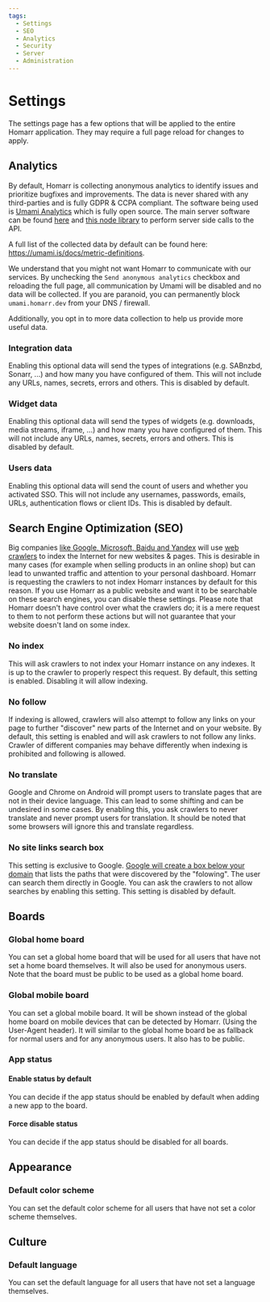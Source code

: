 ```yaml
---
tags:
  - Settings
  - SEO
  - Analytics
  - Security
  - Server
  - Administration
---
```


# Settings
The settings page has a few options that will be applied to the entire Homarr application.
They may require a full page reload for changes to apply.

## Analytics
By default, Homarr is collecting anonymous analytics to identify issues and prioritize bugfixes and improvements.
The data is never shared with any third-parties and is fully GDPR & CCPA compliant.
The software being used is [Umami Analytics](https://umami.is/) which is fully open source.
The main server software can be found [here](https://github.com/umami-software/umami) and [this node library](https://github.com/umami-software/node) to perform server side calls to the API.

A full list of the collected data by default can be found here: https://umami.is/docs/metric-definitions.

We understand that you might not want Homarr to communicate with our services.
By unchecking the ``Send anonymous analytics`` checkbox and reloading the full page, all communication by Umami will be disabled and no data will be collected.
If you are paranoid, you can permanently block ``umami.homarr.dev`` from your DNS / firewall.

Additionally, you opt in to more data collection to help us provide more useful data.

### Integration data
Enabling this optional data will send the types of integrations (e.g. SABnzbd, Sonarr, ...) and how many you have configured of them.
This will not include any URLs, names, secrets, errors and others. This is disabled by default.

### Widget data
Enabling this optional data will send the types of widgets (e.g. downloads, media streams, iframe, ...) and how many you have configured of them.
This will not include any URLs, names, secrets, errors and others. This is disabled by default.

### Users data
Enabling this optional data will send the count of users and whether you activated SSO.
This will not include any usernames, passwords, emails, URLs, authentication flows or client IDs.
This is disabled by default.

## Search Engine Optimization (SEO)
Big companies [like Google, Microsoft, Baidu and Yandex](https://de.wikipedia.org/wiki/Web-Index) will use [web crawlers](https://de.wikipedia.org/wiki/Webcrawler) to index the Internet for new websites & pages.
This is desirable in many cases (for example when selling products in an online shop) but can lead to unwanted traffic and attention to your personal dashboard.
Homarr is requesting the crawlers to not index Homarr instances by default for this reason.
If you use Homarr as a public website and want it to be searchable on these search engines, you can disable these settings.
Please note that Homarr doesn't have control over what the crawlers do; it is a mere request to them to not perform these actions but will not guarantee that your website doesn't land on some index.

### No index
This will ask crawlers to not index your Homarr instance on any indexes.
It is up to the crawler to properly respect this request.
By default, this setting is enabled. Disabling it will allow indexing.

### No follow
If indexing is allowed, crawlers will also attempt to follow any links on your page to further "discover" new parts of the Internet and on your website.
By default, this setting is enabled and will ask crawlers to not follow any links.
Crawler of different companies may behave differently when indexing is prohibited and following is allowed.

### No translate
Google and Chrome on Android will prompt users to translate pages that are not in their device language.
This can lead to some shifting and can be undesired in some cases. By enabling this,
you ask crawlers to never translate and never prompt users for translation.
It should be noted that some browsers will ignore this and translate regardless.

### No site links search box
This setting is exclusive to Google.
[Google will create a box below your domain](https://developers.google.com/search/docs/appearance/structured-data/sitelinks-searchbox) that lists the paths that were discovered by the "folowing".
The user can search them directly in Google.
You can ask the crawlers to not allow searches by enabling this setting.
This setting is disabled by default.

## Boards

### Global home board
You can set a global home board that will be used for all users that have not set a home board themselves. 
It will also be used for anonymous users.
Note that the board must be public to be used as a global home board.

### Global mobile board

You can set a global mobile board. It will be shown instead of the global home board on mobile devices that can be detected by Homarr. (Using the User-Agent header).
It will similar to the global home board be as fallback for normal users and for any anonymous users.
It also has to be public.

### App status

#### Enable status by default

You can decide if the app status should be enabled by default when adding a new app to the board.

#### Force disable status

You can decide if the app status should be disabled for all boards.

###

## Appearance

### Default color scheme
You can set the default color scheme for all users that have not set a color scheme themselves.

## Culture

### Default language
You can set the default language for all users that have not set a language themselves.